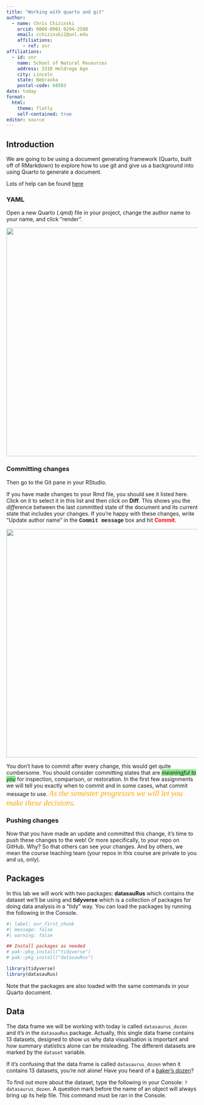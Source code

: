 ```yaml
---
title: "Working with quarto and git"
author: 
  - name: Chris Chizinski
    orcid: 0000-0001-9294-2588
    email: cchizinski2@unl.edu
    affiliations:
      - ref: snr
affiliations:
  - id: snr
    name: School of Natural Resources
    address: 3310 Holdrege Age
    city: Lincoln
    state: Nebraska
    postal-code: 68503
date: today
format: 
  html:
    theme: flatly
    self-contained: true
editor: source
---
```


## Introduction

We are going to be using a document generating framework (Quarto, built off of RMarkdown) to explore how to use git and give us a background into using Quarto to generate a document.

Lots of help can be found [here](https://quarto.org/docs/guide/)

### YAML

Open a new Quarto (.qmd) file in your project, change the author name to your name, and click "render".

![](img/yaml-raw-to-rendered.png){width=600}

### Committing changes

Then go to the Git pane in your RStudio.

If you have made changes to your Rmd file, you should see it listed here. Click on it to select it in this list and then click on **Diff**. This shows you the *diff*erence between the last committed state of the document and its current state that includes your changes. If you're happy with these changes, write "Update author name" in the [**Commit message**]{style="font-family: 'Courier New'"} box and hit [**Commit**]{style="color: red"}.

![](img/update-author-name-commit.png){width=600}

You don't have to commit after every change, this would get quite cumbersome. You should consider committing states that are [*meaningful to you*]{style="background-color: lightgreen"} for inspection, comparison, or restoration. In the first few assignments we will tell you exactly when to commit and in some cases, what commit message to use. [As the semester progresses we will let you make these decisions.]{style="color: orange; font-family: 'Lobster Two'; font-style: italic; font-size: 150%"}

### Pushing changes

Now that you have made an update and committed this change, it's time to push these changes to the web! Or more specifically, to your repo on GitHub. Why? So that others can see your changes. And by others, we mean the course teaching team (your repos in this course are private to you and us, only).

## Packages

In this lab we will work with two packages: **datasauRus** which contains the dataset we'll be using and **tidyverse** which is a collection of packages for doing data analysis in a "tidy" way. You can load the packages by running the following in the Console.

```r
#| label: our_first_chunk
#| message: false
#| warning: false

## Install packages as needed
# pak::pkg_install("tidyverse")
# pak::pkg_install("datasauRus")

library(tidyverse) 
library(datasauRus)
```

Note that the packages are also loaded with the same commands in your Quarto document.

## Data


The data frame we will be working with today is called `datasaurus_dozen` and it's in the `datasauRus` package. Actually, this single data frame contains 13 datasets, designed to show us why data visualisation is important and how summary statistics alone can be misleading. The different datasets are marked by the `dataset` variable.

::: {.column-margin}
If it's confusing that the data frame is called `datasaurus_dozen` when it contains 13 datasets, you're not alone! Have you heard of a [baker's dozen](https://en.wikipedia.org/wiki/Dozen#Baker's_dozen)?
:::

To find out more about the dataset, type the following in your Console: `?datasaurus_dozen`. A question mark before the name of an object will always bring up its help file. This command must be ran in the Console.
